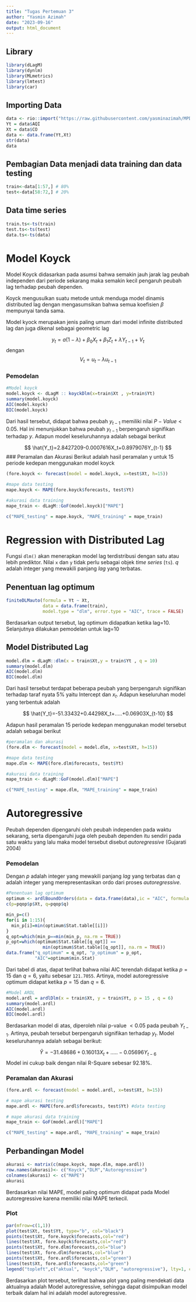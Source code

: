 ---
title: "Tugas Pertemuan 3"
author: "Yasmin Azimah"
date: "2023-09-16"
output: html_document
---
## Library
```{r}
library(dLagM)
library(dynlm)
library(MLmetrics)
library(lmtest)
library(car)
```

## Importing Data
```{r}
data <- rio::import("https://raw.githubusercontent.com/yasminazimah/MPDW/main/Praktikum-3/Data.csv")
Yt = data$AQI
Xt = data$CO
data <- data.frame(Yt,Xt)
str(data)
data
```

## Pembagian Data menjadi data training dan data testing
```{r}
train<-data[1:57,] # 80%
test<-data[58:72,] # 20%
```

## Data time series
```{r}
train.ts<-ts(train)
test.ts<-ts(test)
data.ts<-ts(data)
```

# Model Koyck

Model Koyck didasarkan pada asumsi bahwa semakin jauh jarak lag peubah independen dari periode sekarang maka semakin kecil pengaruh peubah lag terhadap peubah dependen.

Koyck mengusulkan suatu metode untuk menduga model dinamis distributed lag dengan mengasumsikan bahwa semua koefisien $\beta$ mempunyai tanda sama.

Model kyock merupakan jenis paling umum dari model infinite distributed lag dan juga dikenal sebagai geometric lag

$$
y_t=a(1-\lambda)+\beta_0X_t+\beta_1Z_t+\lambda Y_{t-1}+V_t
$$
dengan $$V_t=u_t-\lambda u_{t-1}$$

### Pemodelan
```{r}
#Model koyck
model.koyck <- dLagM :: koyckDlm(x=train$Xt , y=train$Yt)
summary(model.koyck)
AIC(model.koyck)
BIC(model.koyck)
```

Dari hasil tersebut, didapat bahwa peubah $y_{t-1}$ memiliki nilai $P-Value<0.05$. Hal ini menunjukkan bahwa peubah $y_{t-1}$ berpengaruh signifikan terhadap $y$. Adapun model keseluruhannya adalah sebagai berikut

$$
\hat{Y_t}=2.8427209-0.0007616X_t+0.8979076Y_{t-1}
$$
### Peramalan dan Akurasi
Berikut adalah hasil peramalan y untuk 15 periode kedepan menggunakan model koyck
```{r}
(fore.koyck <- forecast(model = model.koyck, x=test$Xt, h=15))

#mape data testing
mape.koyck <- MAPE(fore.koyck$forecasts, test$Yt)

#akurasi data training
mape_train <- dLagM::GoF(model.koyck)["MAPE"]

c("MAPE_testing" = mape.koyck, "MAPE_training" = mape_train)
```
# Regression with Distributed Lag
Fungsi `dlm()` akan menerapkan model lag terdistribusi dengan satu atau lebih prediktor. Nilai `x` dan `y` tidak perlu sebagai objek *time series* (`ts`). $q$ adalah integer yang mewakili panjang *lag* yang terbatas.

## Penentuan lag optimum
```{r}
finiteDLMauto(formula = Yt ~ Xt,
              data = data.frame(train),
              model.type = "dlm", error.type = "AIC", trace = FALSE)
```
Berdasarkan output tersebut, lag optimum didapatkan ketika lag=10. Selanjutnya dilakukan pemodelan untuk lag=10

## Model Distributed Lag
```{r}
model.dlm = dLagM::dlm(x = train$Xt,y = train$Yt , q = 10) 
summary(model.dlm)
AIC(model.dlm)
BIC(model.dlm)
```
Dari hasil tersebut terdapat beberapa peubah yang berpengaruh signifikan terhadap taraf nyata 5% yaitu Intercept dan $x_t$. Adapun keseluruhan model yang terbentuk adalah

$$
\hat{Y_t}=-51.33432+0.44298X_t+.....+0.06903X_{t-10}
$$

Adapun hasil peramalan 15 periode kedepan menggunakan model tersebut adalah sebagai berikut

```{r}
#peramalan dan akurasi
(fore.dlm <- forecast(model = model.dlm, x=test$Xt, h=15))

#mape data testing
mape.dlm <- MAPE(fore.dlm$forecasts, test$Yt)

#akurasi data training
mape_train <- dLagM::GoF(model.dlm)["MAPE"]

c("MAPE_testing" = mape.dlm, "MAPE_training" = mape_train)
```

# Autoregressive

Peubah dependen dipengaruhi oleh peubah independen pada waktu sekarang, serta dipengaruhi juga oleh peubah dependen itu sendiri pada satu waktu yang lalu maka model tersebut disebut *autoregressive* (Gujarati 2004)

### Pemodelan
Dengan $p$ adalah integer yang mewakili panjang *lag* yang terbatas dan $q$ adalah integer yang merepresentasikan ordo dari proses *autoregressive*.

```{r}
#Penentuan lag optimum
optimum <- ardlBoundOrders(data = data.frame(data),ic = "AIC", formula = Yt ~ Xt )
c(p=pqop$p$Xt, q=pqop$q)

min_p=c()
for(i in 1:15){
  min_p[i]=min(optimum$Stat.table[[i]])
}
q_opt=which(min_p==min(min_p, na.rm = TRUE))
p_opt=which(optimum$Stat.table[[q_opt]] == 
              min(optimum$Stat.table[[q_opt]], na.rm = TRUE))
data.frame("q_optimum" = q_opt, "p_optimum" = p_opt, 
           "AIC"=optimum$min.Stat)
```

Dari tabel di atas, dapat terlihat bahwa nilai AIC terendah didapat ketika $p=15$ dan $q=6$, yaitu sebesar `121.7055`. Artinya, model autoregressive optimum didapat ketika $p=15$ dan $q=6$.

```{r}
#Model ARDL
model.ardl = ardlDlm(x = train$Xt, y = train$Yt, p = 15 , q = 6)
summary(model.ardl)
AIC(model.ardl)
BIC(model.ardl)
```
Berdasarkan model di atas, diperoleh nilai p-value $<0.05$ pada peubah $Y_{t-1}$. Artinya, peubah tersebut berpengaruh signifikan terhadap $y_t$. Model keseluruhannya adalah sebagai berikut:

$$
\hat{Y}=-31.48686+0.16013X_t+.....-0.05696Y_{t-6}
$$
Model ini cukup baik dengan nilai R-Square sebesar 92.18%.

### Peramalan dan Akurasi
```{r}
(fore.ardl <- forecast(model = model.ardl, x=test$Xt, h=15))

# mape akurasi testing
mape.ardl <- MAPE(fore.ardl$forecasts, test$Yt) #data testing

# mape akurasi data training
mape_train <- GoF(model.ardl)["MAPE"]

c("MAPE_testing" = mape.ardl, "MAPE_training" = mape_train)
```
## Perbandingan Model
```{r}
akurasi <- matrix(c(mape.koyck, mape.dlm, mape.ardl))
row.names(akurasi)<- c("Koyck","DLM","Autoregressive")
colnames(akurasi) <- c("MAPE")
akurasi
```
Berdasarkan nilai MAPE, model paling optimum didapat pada Model autoregressive karena memiliki nilai MAPE terkecil.

### Plot

```{r}
par(mfrow=c(1,1))
plot(test$Xt, test$Yt, type="b", col="black")
points(test$Xt, fore.koyck$forecasts,col="red")
lines(test$Xt, fore.koyck$forecasts,col="red")
points(test$Xt, fore.dlm$forecasts,col="blue")
lines(test$Xt, fore.dlm$forecasts,col="blue")
points(test$Xt, fore.ardl$forecasts,col="green")
lines(test$Xt, fore.ardl$forecasts,col="green")
legend("topleft",c("aktual", "koyck","DLM", "autoregressive"), lty=1, col=c("black","red","blue","green"), cex=0.8)
```
Berdasarkan plot tersebut, terlihat bahwa plot yang paling mendekati data aktualnya adalah Model autoregressive, sehingga dapat disimpulkan model terbaik dalam hal ini adalah model autoregressive.